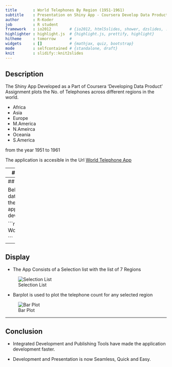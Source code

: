 ```yaml
---
title       : World Telephones By Region (1951-1961)
subtitle    : Presentation on Shiny App - Coursera Develop Data Product Assignment
author      : R-Koder
job         : R student
framework   : io2012        # {io2012, html5slides, shower, dzslides, ...}
highlighter : highlight.js  # {highlight.js, prettify, highlight}
hitheme     : tomorrow      #
widgets     : []            # {mathjax, quiz, bootstrap}
mode        : selfcontained # {standalone, draft}
knit        : slidify::knit2slides
---
```


## Description

The Shiny App Developed as a Part of Coursera 'Developing Data Product' Assignment plots the No. of Telephones across different regions in the world.

- Africa
- Asia
- Europe
- M.America
- N.Ameirca
- Oceania
- S.America

from the year 1951 to 1961

The application is accesible in the Url
[World Telephone App](https://sampleshinyapps.shinyapps.io/ShinyDataProduct/)

---
## Details

The Dataset used is the Preloaded R Dataset "World Telephones".

The Dataset Contains Regionwise Telephone Count from the year 1951 to 1961.




---
## Example

Below is the data used for the application development.

```r

WorldPhones

```

---
## Display

- The App Consists of a Selection list with the list of 7 Regions

![Selection List](images/imgsel.png)


- Barplot is used to plot the telephone count for any selected region

![Bar Plot](images/BarPlot.png)

---
## Conclusion

- Integrated Development and Publishing Tools have made the application development faster.

- Development and Presentation is now Seamless, Quick and Easy.

